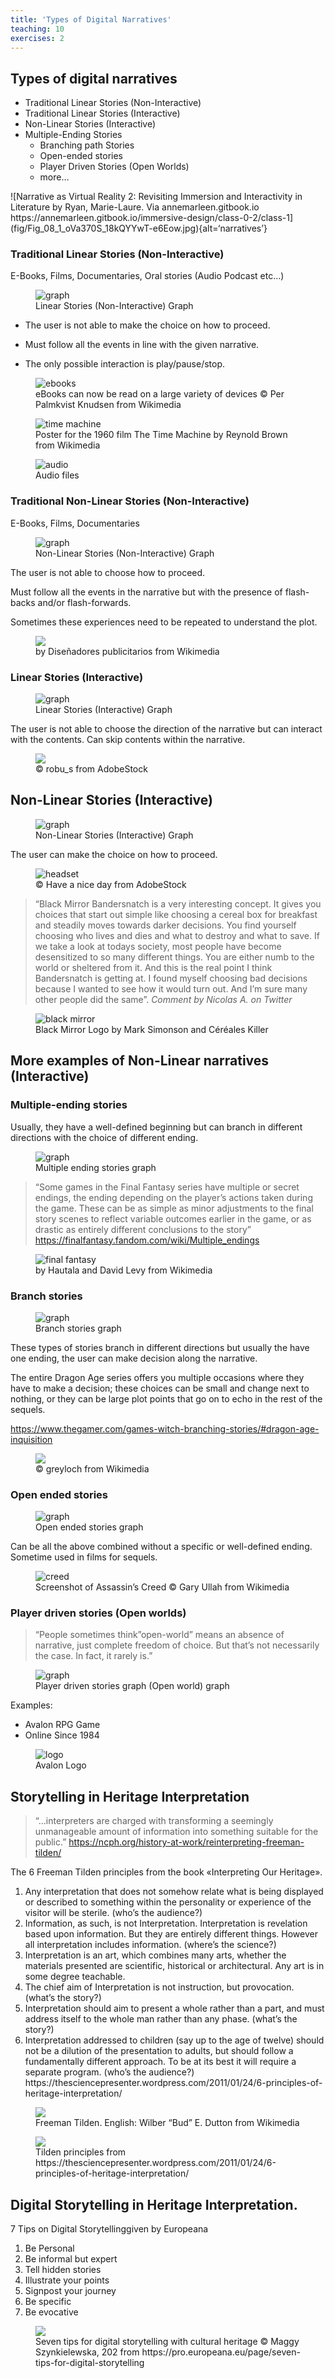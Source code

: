 ```yaml
---
title: 'Types of Digital Narratives'
teaching: 10
exercises: 2
---
```



## Types of digital narratives 

-	Traditional Linear Stories (Non-Interactive)
-	Traditional Linear Stories (Interactive)
-	Non-Linear Stories (Interactive) 
-	Multiple-Ending Stories
    -	Branching path Stories
    -	Open-ended stories
    -	Player Driven Stories (Open Worlds)
    -	more...
 
 
![Narrative as Virtual Reality 2: Revisiting Immersion and Interactivity in Literature by Ryan, Marie-Laure. Via annemarleen.gitbook.io https://annemarleen.gitbook.io/immersive-design/class-0-2/class-1]{target="_blank" rel="noopener"}(fig/Fig_08_1_oVa370S_18kQYYwT-e6Eow.jpg){alt='narratives'}


### Traditional Linear Stories (Non-Interactive)
E-Books, Films, Documentaries, Oral stories (Audio Podcast etc...)


![Linear Stories (Non-Interactive) Graph](fig/Fig_09_self_produced_graph.png){alt='graph' max-height=20px}

- The user is not able to make the choice on how to proceed.

- Must follow all the events in line with the given narrative.

- The only possible interaction is play/pause/stop.



![eBooks can now be read on a large variety of devices &copy; Per Palmkvist Knudsen from Wikimedia](fig/Fig_10_EReading_devices.jpg){alt='ebooks'}

 
![Poster for the 1960 film The Time Machine by Reynold Brown from Wikimedia](fig/FIg_11_Poster_for_the_1960_film_The_Time_Machine.jpg){alt='time machine'}

![Audio files](fig/Fig_12_audiograph.png){alt='audio'}


### Traditional Non-Linear Stories (Non-Interactive)
E-Books, Films, Documentaries

![Non-Linear Stories (Non-Interactive) Graph](fig/FIg_13_self_produced_graph.png){alt='graph'}


The user is not able to choose how to proceed.

Must follow all the events in the narrative but with the presence of flash-backs and/or flash-forwards.

Sometimes these experiences need to be repeated to understand the plot.
 
![by Diseñadores publicitarios from Wikimedia](fig/Fig_14_Memento.png){alt=''}


### Linear Stories (Interactive)

![Linear Stories (Interactive) Graph](fig/Fig_15_self_produced_graph.png){alt='graph'}


The user is not able to choose the direction of the narrative but can interact with the contents. Can skip contents within the narrative.


![&copy; robu_s from AdobeStock](fig/Fig_16_AdobeStock_248815987.jpeg){alt=''}


## Non-Linear Stories (Interactive)

![Non-Linear Stories (Interactive) Graph](fig/Fig_17_self_produced_graph.png){alt='graph'}

The user can make the choice on how to proceed.

![&copy; Have a nice day from AdobeStock ](fig/FIg_18_AdobeStock_372514621.jpeg){alt='headset'}



>"Black Mirror Bandersnatch is a very interesting concept. It gives you choices that start out simple like choosing a cereal box for breakfast and steadily moves towards darker decisions. You find yourself choosing who lives and dies and what to destroy and what to save. If we take a look at todays society, most people have become desensitized to so many different things. You are either numb to the world or sheltered from it. And this is the real point I think Bandersnatch is getting at. I found myself choosing bad decisions because I wanted to see how it would turn out. And I'm sure many other people did the same". *Comment by Nicolas A. on Twitter*

![Black Mirror Logo by Mark Simonson and Céréales Killer](fig/Fig_19_Black_Mirror_logo.png){alt='black mirror'}


## More examples of Non-Linear narratives (Interactive)

### Multiple-ending stories
Usually, they have a well-defined beginning but can branch in different directions with the choice of different ending.

![Multiple ending stories graph](fig/Fig_20_5-A-simplified-structure-of-a-branching-narrati.png){alt='graph'}

> "Some games in the Final Fantasy series have multiple or secret endings, the ending depending on the player's actions taken during the game. These can be as simple as minor adjustments to the final story scenes to reflect variable outcomes earlier in the game, or as drastic as entirely different conclusions to the story"
[https://finalfantasy.fandom.com/wiki/Multiple_endings](https://finalfantasy.fandom.com/wiki/Multiple_endings)

![by Hautala and David Levy from Wikimedia](fig/Fig_21_Final_Fantasy_wordmark_TFA.png){alt='final fantasy'}

 
### Branch stories

![Branch stories graph](fig/Fig_22_self_produced_graph.png){alt='graph'}


These types of stories branch in different directions but usually the have one ending, the user can make decision along the narrative.

The entire Dragon Age series offers you multiple occasions where they have to make a decision; these choices can be small and change next to nothing, or they can be large plot points that go on to echo in the rest of the sequels.

[https://www.thegamer.com/games-witch-branching-stories/#dragon-age-inquisition](https://www.thegamer.com/games-witch-branching-stories/#dragon-age-inquisition) 

![&copy; greyloch from Wikimedia](fig/Fig_23_Dragon_Age_trio_(22660497598).jpg){alt=''}

 
### Open ended stories

![Open ended stories graph](fig/FIg_24_assas.png){alt='graph'}


Can be all the above combined without a specific or well-defined ending. Sometime used in films for sequels.

![Screenshot of Assassin’s Creed &copy; Gary Ullah from Wikimedia](fig/Fig_25_Ely_cathedral_(12859673264).jpg){alt='creed'}


### Player driven stories (Open worlds)
> "People sometimes think "open-world" means an absence of narrative, just complete freedom of choice. But that’s not necessarily the case. In fact, it rarely is."

![Player driven stories graph (Open world) graph](fig/Fig_26_true-open-world-map.jpg){alt='graph'}



Examples:

- Avalon RPG Game
- Online Since 1984

![Avalon Logo](fig/Fig_27_Avalon_The_Legend_Lives.jpg){alt='logo'}


## Storytelling in Heritage Interpretation

>"...interpreters are charged with transforming a seemingly unmanageable amount of information into something suitable for the public."
[https://ncph.org/history-at-work/reinterpreting-freeman-tilden/](https://ncph.org/history-at-work/reinterpreting-freeman-tilden/)

The 6 Freeman Tilden principles from the book «Interpreting Our Heritage».

1. Any interpretation that does not somehow relate what is being displayed or described to something within the personality or experience of the visitor will be sterile. (who’s the audience?)
2. Information, as such, is not Interpretation. Interpretation is revelation based upon information. But they are entirely different things. However all interpretation includes information. (where’s the science?)
3. Interpretation is an art, which combines many arts, whether the materials presented are scientific, historical or architectural. Any art is in some degree teachable.
4. The chief aim of Interpretation is not instruction, but provocation. (what’s the story?)
5. Interpretation should aim to present a whole rather than a part, and must address itself to the whole man rather than any phase. (what’s the story?)
6. Interpretation addressed to children (say up to the age of twelve) should not be a dilution of the presentation to adults, but should follow a fundamentally different approach. To be at its best it will require a separate program. (who’s the audience?)
https://thesciencepresenter.wordpress.com/2011/01/24/6-principles-of-heritage-interpretation/ 

![Freeman Tilden.  English:  Wilber "Bud" E. Dutton from Wikimedia](fig/Fig_28_Freeman.jpg){alt=''}


![Tilden principles from https://thesciencepresenter.wordpress.com/2011/01/24/6-principles-of-heritage-interpretation/ ](fig/Fig_29_self_produced_graph.png){alt=''}

## Digital Storytelling in Heritage Interpretation.

7 Tips on Digital Storytellinggiven by Europeana

1. Be Personal
2. Be informal but expert
3. Tell hidden stories
4. Illustrate your points
5. Signpost your journey
6. Be specific
7. Be evocative

![Seven tips for digital storytelling with cultural heritage &copy; Maggy Szynkielewska, 202 from https://pro.europeana.eu/page/seven-tips-for-digital-storytelling](fig/FIg_30_7TipsForDigitalStorytelling4.jpeg){alt=''}


